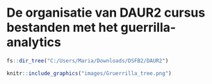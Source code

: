 
# De organisatie van DAUR2 cursus bestanden met het guerrilla-analytics

```r
fs::dir_tree("C:/Users/Maria/Downloads/DSFB2/DAUR2")
```



```r
knitr::include_graphics("images/Gruerrilla_tree.png")
```
